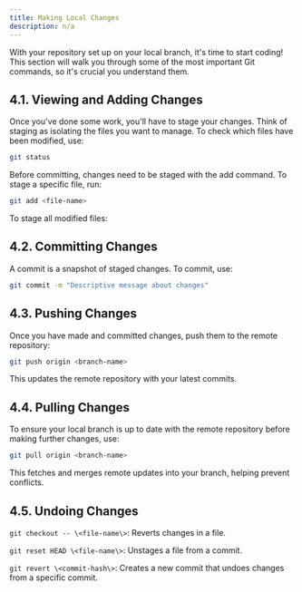 ```yaml
---
title: Making Local Changes
description: n/a
---
```



With your repository set up on your local branch, it's time to start coding! This section will walk you through some of the most important Git commands, so it's crucial you understand them.

## 4.1. Viewing and Adding Changes

Once you've done some work, you'll have to stage your changes. Think of staging as isolating the files you want to manage. 
To check which files have been modified, use:
```bash frame="none"
git status
```
Before committing, changes need to be staged with the add command. To stage a specific file, run:
```bash frame="none"
git add <file-name>
```
To stage all modified files:

## 4.2. Committing Changes

A commit is a snapshot of staged changes. To commit, use:

```bash frame="none"
git commit -m "Descriptive message about changes"
```

## 4.3. Pushing Changes

Once you have made and committed changes, push them to the remote repository:

```bash frame="none"
git push origin <branch-name>
```

This updates the remote repository with your latest commits.

## 4.4. Pulling Changes

To ensure your local branch is up to date with the remote repository before making further changes, use:

```bash frame="none"
git pull origin <branch-name>
```

This fetches and merges remote updates into your branch, helping prevent conflicts.

## 4.5. Undoing Changes

`git checkout -- \<file-name\>`: Reverts changes in a file.

`git reset HEAD \<file-name\>`: Unstages a file from a commit.

`git revert \<commit-hash\>`: Creates a new commit that undoes changes from a specific commit.
